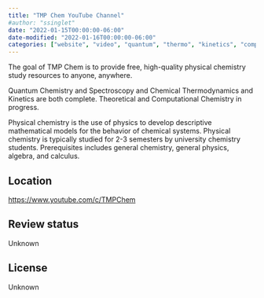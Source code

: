 ```yaml
---
title: "TMP Chem YouTube Channel"
#author: "ssinglet"
date: "2022-01-15T00:00:00-06:00"
date-modified: "2022-01-16T00:00:00-06:00"
categories: ["website", "video", "quantum", "thermo", "kinetics", "computational"]
---
```


The goal of TMP Chem is to provide free, high-quality physical chemistry study resources to anyone, anywhere.

Quantum Chemistry and Spectroscopy and Chemical Thermodynamics and Kinetics are both complete. Theoretical and Computational Chemistry in progress.

Physical chemistry is the use of physics to develop descriptive mathematical models for the behavior of chemical systems. Physical chemistry is typically studied for 2-3 semesters by university chemistry students. Prerequisites includes general chemistry, general physics, algebra, and calculus.


## Location {#location}

<https://www.youtube.com/c/TMPChem>


## Review status {#review-status}

Unknown


## License {#license}

Unknown